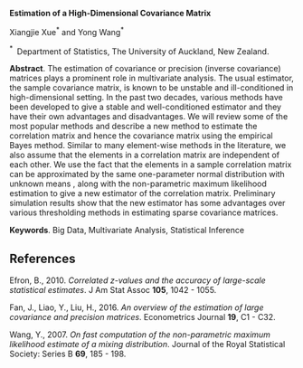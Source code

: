 <span>**Estimation of a High-Dimensional Covariance Matrix**</span>

Xiangjie Xue$^*$ and Yong Wang$^*$

$^* \;$ Department of Statistics, The University of Auckland, New
Zealand.

<span>**Abstract**</span>. The estimation of covariance or precision
(inverse covariance) matrices plays a prominent role in multivariate
analysis. The usual estimator, the sample covariance matrix, is known to
be unstable and ill-conditioned in high-dimensional setting. In the past
two decades, various methods have been developed to give a stable and
well-conditioned estimator and they have their own advantages and
disadvantages. We will review some of the most popular methods and
describe a new method to estimate the correlation matrix and hence the
covariance matrix using the empirical Bayes method. Similar to many
element-wise methods in the literature, we also assume that the elements
in a correlation matrix are independent of each other. We use the fact
that the elements in a sample correlation matrix can be approximated by
the same one-parameter normal distribution with unknown means , along
with the non-parametric maximum likelihood estimation to give a new
estimator of the correlation matrix. Preliminary simulation results show
that the new estimator has some advantages over various thresholding
methods in estimating sparse covariance matrices.

<span>**Keywords**</span>. Big Data, Multivariate Analysis, Statistical
Inference

References {#references .unnumbered}
----------

Efron, B., 2010. *Correlated $z$-values and the accuracy of large-scale
statistical estimates*. J Am Stat Assoc **105**, 1042 - 1055.

Fan, J., Liao, Y., Liu, H., 2016. *An overview of the estimation of
large covariance and precision matrices*. Econometrics Journal **19**,
C1 - C32.

Wang, Y., 2007. *On fast computation of the non-parametric maximum
likelihood estimate of a mixing distribution*. Journal of the Royal
Statistical Society: Series B **69**, 185 - 198.
